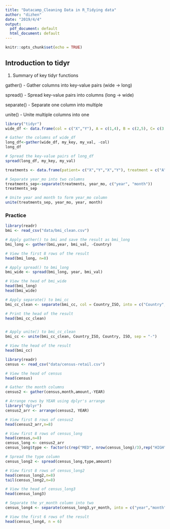 ```yaml
---
title: "Datacamp_Cleaning Data in R_Tidying data"
author: "dizhen"
date: "2019/4/4"
output:
  pdf_document: default
  html_document: default
---
```


```r
knitr::opts_chunk$set(echo = TRUE)
```


## Introduction to tidyr

1. Summary of key tidyr functions

gather() - Gather columns into key-value pairs (wide -> long)

spread() - Spread key-value pairs into columns (long -> wide)

separate() - Separate one column into multiple

unite() - Unite multiple columns into one

```r
library("tidyr")
wide_df <- data.frame(col = c("X","Y"), A = c(1,4), B = c(2,5), C= c(3,6))

# Gather the columns of wide_df
long_df<-gather(wide_df, my_key, my_val, -col) 
long_df

# Spread the key-value pairs of long_df
spread(long_df, my_key, my_val) 

treatments <- data.frame(patient= c("X","Y","X","Y"), treatment = c("A","A","B","B"), year_mo = c("2010-10","2010-10","2012-08","2012-08"), response = c(1,4,2,5))

# Separate year_mo into two columns 
treatments_sep<-separate(treatments, year_mo, c("year", "month")) 
treatments_sep

# Unite year and month to form year_mo column 
unite(treatments_sep, year_mo, year, month) 

```


### Practice



```r
library(readr)
bmi <- read_csv("data/bmi_clean.csv")

# Apply gather() to bmi and save the result as bmi_long
bmi_long <- gather(bmi,year, bmi_val, -Country)

# View the first 8 rows of the result
head(bmi_long, n=8)
```


```r
# Apply spread() to bmi_long
bmi_wide <- spread(bmi_long, year, bmi_val)

# View the head of bmi_wide
head(bmi_long)
head(bmi_wide)
```



```r

# Apply separate() to bmi_cc
bmi_cc_clean <- separate(bmi_cc, col = Country_ISO, into = c("Country", "ISO"), sep = "/")

# Print the head of the result
head(bmi_cc_clean)


# Apply unite() to bmi_cc_clean
bmi_cc <- unite(bmi_cc_clean, Country_ISO, Country, ISO, sep = "-")

# View the head of the result
head(bmi_cc)
```



```r
library(readr)
census <- read_csv("data/census-retail.csv")

# View the head of census
head(census)

# Gather the month columns
census2 <- gather(census,month,amount,-YEAR) 

# Arrange rows by YEAR using dplyr's arrange
library("dplyr")
census2_arr <- arrange(census2, YEAR)

# View first 8 rows of census2
head(census2_arr,n=8)
```



```r
# View first 8 rows of census_long
head(census,n=8)
census_long <- census2_arr
census_long$type <- factor(c(rep("MED", nrow(census_long)/3),rep("HIGH", nrow(census_long)/3),rep("LOW", nrow(census_long)/3)))

# Spread the type column
census_long2 <- spread(census_long,type,amount)

# View first 8 rows of census_long2
head(census_long2,n=8)
tail(census_long2,n=8)
```




```r
# View the head of census_long3
head(census_long3)

# Separate the yr_month column into two
census_long4 <- separate(census_long3,yr_month, into = c("year","month"))

# View the first 6 rows of the result
head(census_long4, n = 6)
```

